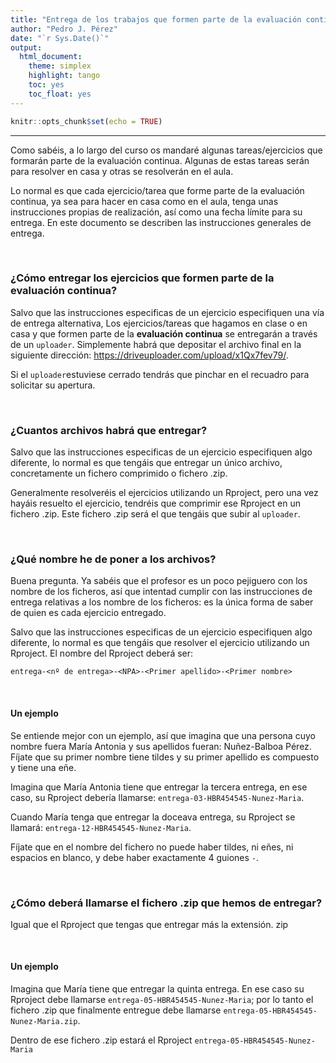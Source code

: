 ```yaml
---
title: "Entrega de los trabajos que formen parte de la evaluación continua"
author: "Pedro J. Pérez"
date: "`r Sys.Date()`"  
output:
  html_document: 
    theme: simplex
    highlight: tango
    toc: yes
    toc_float: yes
---
```



```r
knitr::opts_chunk$set(echo = TRUE)
```

--------------------------------------------

Como sabéis, a lo largo del curso os mandaré algunas tareas/ejercicios que formarán parte de la evaluación continua. Algunas de estas tareas serán para resolver en casa y otras se resolverán en el aula.


Lo normal  es que cada ejercicio/tarea que forme parte de la evaluación continua, ya sea para hacer en casa como en el aula, tenga unas instrucciones propias de realización, así como una fecha límite para su entrega. En este documento se describen las instrucciones generales de entrega.


<br>

### ¿Cómo entregar los ejercicios que formen parte de la evaluación continua?

Salvo que las instrucciones especificas de un ejercicio especifiquen una vía de entrega alternativa, Los ejercicios/tareas que hagamos en clase o en casa y que formen parte de la **evaluación continua** se entregarán a través de un `uploader`. Simplemente habrá que depositar el archivo final en la siguiente dirección: <https://driveuploader.com/upload/x1Qx7fev79/>.

Si el `uploader`estuviese cerrado tendrás que pinchar en el recuadro para solicitar su apertura.

<br>

### ¿Cuantos archivos habrá que entregar?

Salvo que las instrucciones especificas de un ejercicio especifiquen algo diferente, lo normal es que tengáis que entregar un único archivo, concretamente un fichero comprimido o fichero .zip. 

Generalmente resolveréis el ejercicios utilizando un Rproject, pero una vez hayáis resuelto el ejercicio, tendréis que comprimir ese Rproject en un fichero .zip. Este fichero .zip será el que tengáis que subir al `uploader`.

<br>

### ¿Qué nombre he de poner a los archivos?

Buena pregunta. Ya sabéis que el profesor es un poco pejiguero con los nombre de los ficheros, así que intentad cumplir con las instrucciones de entrega relativas a los nombre de los ficheros: es la única forma de saber de quien es cada ejercicio entregado.


Salvo que las instrucciones especificas de un ejercicio especifiquen algo diferente, lo normal es que tengáis que resolver el ejercicio utilizando un Rproject. El nombre del Rproject deberá ser:  

`entrega-<nº de entrega>-<NPA>-<Primer apellido>-<Primer nombre>`

<br>

#### Un ejemplo

Se entiende mejor con un ejemplo, así que imagina que una persona cuyo nombre fuera María Antonia y sus apellidos fueran: Nuñez-Balboa Pérez. Fíjate que su primer nombre tiene tildes y su primer apellido es compuesto y tiene una eñe.

Imagina que María Antonia tiene que entregar la tercera entrega, en ese caso, su Rproject debería llamarse: `entrega-03-HBR454545-Nunez-Maria`. 

Cuando María tenga que entregar la doceava entrega, su Rproject se llamará: `entrega-12-HBR454545-Nunez-Maria`.


Fíjate que en el nombre del fichero no puede haber tildes, ni eñes, ni espacios en blanco, y debe haber exactamente 4 guiones `-`.
    
<br>

### ¿Cómo deberá llamarse el fichero .zip que hemos de entregar?

Igual que el Rproject que tengas que entregar más la extensión. zip

<br>

#### Un ejemplo

Imagina que María tiene que entregar la quinta entrega. En ese caso su Rproject debe llamarse `entrega-05-HBR454545-Nunez-Maria`; por lo tanto el fichero .zip que finalmente entregue debe llamarse `entrega-05-HBR454545-Nunez-Maria.zip`.

Dentro de ese fichero .zip estará el Rproject `entrega-05-HBR454545-Nunez-Maria`

